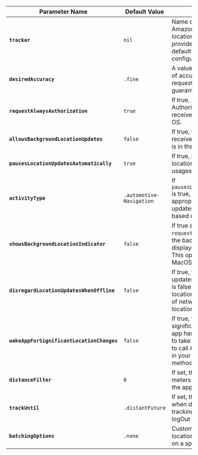 **Parameter Name**                        | **Default Value**           | **Description** 
----------------------------------------- | --------------------------- | -------------------------------------------------------------------------------------------------------------------------------------------------------------------------------------------------------------------------------------------------------------
**`tracker`**                             |  `nil`                      | Name of the tracker resource in Amazon Location Service to send location updates.  If you don't provide a tracker name, then the default tracker in Amplify configuration is used.
**`desiredAccuracy`**                     | `.fine`                     | A value to request the desired level of accuracy of location updates.  The requested desired accuracy is not guaranteed to be achieved.
**`requestAlwaysAuthorization`**          | `true`                      | If true, Amplify will request Always Authorization permission to always receive location updates from the OS.
**`allowsBackgroundLocationUpdates`**     | `false`                     | If true, location updates will be received from the OS when the app is in the background.
**`pausesLocationUpdatesAutomatically`**  | `true`                      | If true, allow the OS to pause location updates to optimize battery usages.
**`activityType`**                        | `.automotive-` `Navigation`               | If `pausesLocationUpdatesAutomatically` is true, the OS will decide appropriate times to pause location updates to improve battery life based on the `activityType`.
**`showsBackgroundLocationIndicator`**    | `false`                     | If true and `requestAlwaysAuthorization` is true, the background location indicator is displayed and visible to the users.  This option is not supported on MacOS.
**`disregardLocationUpdatesWhenOffline`** | `false`                     | If true, the app will not store location updates when the app is offline. This is false by default; Amplify will store location updates locally due to loss of network connectivity and send location updates when app is online.
**`wakeAppForSignificantLocationChanges`** | `false`                    | If true, the app will be woken up by significant location updates after an app has been force closed. In order to take advantage of this, you'll need to call `Amplify.Geo.startTracking()` in your apps launch lifecycle method. (e.g. `didFinishedLoading`)
**`distanceFilter`**                      | `0`                         | If set, the minimum distance in meters at which the OS will update the app with a new location.
**`trackUntil`**                          | `.distantFuture`            | If set, the app will stop tracking when date is reached. By default, tracking will continue until user logOut or `stopTracking()` is called.
**`batchingOptions`**                     | `.none`                     | Custom defined behavior to send location updates in batches based on a specified threshold.